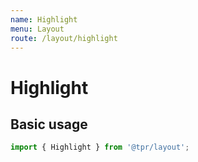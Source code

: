 ```yaml
---
name: Highlight
menu: Layout
route: /layout/highlight
---
```



# Highlight

## Basic usage

```js
import { Highlight } from '@tpr/layout';
```

<Playground>
	<Highlight
		title="Scheme return"
		name="Test Scheme: DC Scheme 3 SQL Update"
		psr="12014314"
	/>
</Playground>
